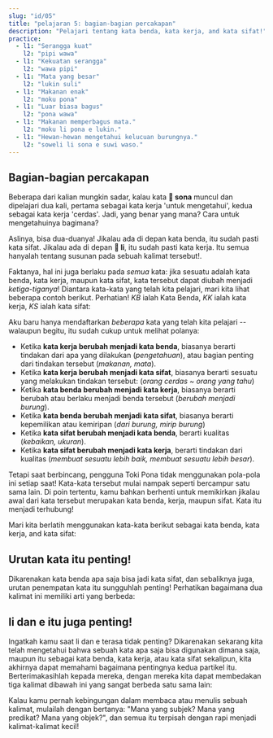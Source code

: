 ---
slug: "id/05"
title: "pelajaran 5: bagian-bagian percakapan"
description: "Pelajari tentang kata benda, kata kerja, and kata sifat!"
practice:
  - l1: "Serangga kuat"
    l2: "pipi wawa"
  - l1: "Kekuatan serangga"
    l2: "wawa pipi"
  - l1: "Mata yang besar"
    l2: "lukin suli"
  - l1: "Makanan enak"
    l2: "moku pona"
  - l1: "Luar biasa bagus"
    l2: "pona wawa"
  - l1: "Makanan memperbagus mata."
    l2: "moku li pona e lukin."
  - l1: "Hewan-hewan mengetahui kelucuan burungnya."
    l2: "soweli li sona e suwi waso."
---


## Bagian-bagian percakapan

Beberapa dari kalian mungkin sadar, kalau kata **󱥡 sona** muncul dan dipelajari dua kali, pertama sebagai kata kerja 'untuk mengetahui', kedua sebagai kata kerja 'cerdas'. Jadi, yang benar yang mana? Cara untuk mengetahuinya bagimana?

Aslinya, bisa dua-duanya! Jikalau ada di depan kata benda, itu sudah pasti kata sifat. Jikalau ada di depan **󱤧 li**, itu sudah pasti kata kerja. Itu semua hanyalah tentang susunan pada sebuah kalimat tersebut!.

Faktanya, hal ini juga berlaku pada _semua_ kata: jika sesuatu adalah kata benda, kata kerja, maupun kata sifat, kata tersebut dapat diubah menjadi _ketiga-tiganya_! Diantara kata-kata yang telah kita pelajari, mari kita lihat beberapa contoh berikut.
Perhatian! _KB_ ialah Kata Benda, _KK_ ialah kata kerja, _KS_ ialah kata sifat:

<List>
  <Word sl="lukin" m="KB: mata, penglihatan; KK: melihat" />
  <Word sl="moku" m="KB: makanan; KK: mengonsumsi" />
  <Word sl="sona" m="KB: pengetahuan, ilmu; KK: mengetahui; KS: berpengetahuan, cerdas" />
  <Word sl="suli" m="KB: ukuran; KK: membesarkan; KS: besar, penting" />
  <Word sl="pona" m="KB: kebaikan; KK: memperbaiki; KS: baik, ramah" />
  <Word sl="waso" m="KB: burung; KK: membuat sesuatu menjadi burung; KS: dari burung, mirip burung" />
</List>

Aku baru hanya mendaftarkan *beberapa* kata yang telah kita pelajari -- walaupun begitu, itu sudah cukup untuk melihat polanya:
* Ketika **kata kerja berubah menjadi kata benda**, biasanya berarti tindakan dari apa yang dilakukan (*pengetahuan*), atau bagian penting dari tindakan tersebut (*makanan, mata*).
* Ketika **kata kerja berubah menjadi kata sifat**, biasanya berarti sesuatu yang melakukan tindakan tersebut: (*orang cerdas ~ orang yang tahu*)
* Ketika **kata benda berubah menjadi kata kerja**, biasanya berarti berubah atau berlaku menjadi benda tersebut (*berubah menjadi burung*).
* Ketika **kata benda berubah menjadi kata sifat**, biasanya berarti kepemilikan atau kemiripan (*dari burung, mirip burung*)
* Ketika **kata sifat berubah menjadi kata benda**, berarti kualitas (*kebaikan, ukuran*).
* Ketika **kata sifat berubah menjadi kata kerja**, berarti tindakan dari kualitas (*membuat sesuatu lebih baik, membuat sesuatu lebih besar*).

Tetapi saat berbincang, pengguna Toki Pona tidak menggunakan pola-pola ini setiap saat! Kata-kata tersebut mulai nampak seperti bercampur satu sama lain. Di poin tertentu, kamu bahkan berhenti untuk memikirkan jikalau awal dari kata tersebut merupakan kata benda, kerja, maupun sifat. Kata itu menjadi terhubung!

Mari kita berlatih menggunakan kata-kata berikut sebagai kata benda, kata kerja, and kata sifat:

<List>
  <Sentence sl="lukin li pona e sona." m="Mata memperbaiki pengetahuan." />
  <Sentence sl="moku li suli e pipi." m="Makanannya memperbesar serangga." />
  <Sentence
    sl="moku li wawa e soweli lili."
    m="Makanannya memperkuat binatang kecil."
  />
</List>

## Urutan kata itu penting!

Dikarenakan kata benda apa saja bisa jadi kata sifat, dan sebaliknya juga, urutan penempatan kata itu sungguhlah penting! Perhatikan bagaimana dua kalimat ini memiliki arti yang berbeda:

<List>
  <Word sl="soweli suli" m="Hewan besar" />
  <Word sl="suli soweli" m="Ukuran dari hewan" />
  <Sentence
    sl="soweli suli li sona e suli soweli."
    m="Hewan yang besar mengetahui ukuran dari seekor hewan."
  />
</List>

## li dan e itu juga penting!

Ingatkah kamu saat li dan e terasa tidak penting? Dikarenakan sekarang kita telah mengetahui bahwa sebuah kata apa saja bisa digunakan dimana saja, maupun itu sebagai kata benda, kata kerja, atau kata sifat sekalipun, kita akhirnya dapat memahami bagaimana pentingnya kedua partikel itu. Berterimakasihlah kepada mereka, dengan mereka kita dapat membedakan tiga kalimat dibawah ini yang sangat berbeda satu sama lain:

<List>
  <Word sl="soweli sona" m="Hewan cerdas" />
  <Word sl="sona pona" m="Pengetahuan indah; untuk mengetahui dengan baik" />
  <Word sl="pona waso" m="Kebaikan dari burung" />
  <Sentence
    sl="soweli sona li pona e waso."
    m="Hewan yang pintar membantu burungnya."
  />
  <Sentence
    sl="soweli li sona pona e waso."
    m="Hewannya mengenal dengan baik burungnya."
  />
  <Sentence
    sl="soweli li sona e pona waso."
    m="Hewan-hewan mengetahui seberapa bagus burungnya."
  />
</List>
Kalau kamu pernah kebingungan dalam membaca atau menulis sebuah kalimat, mulailah dengan bertanya:
"Mana yang subjek? Mana yang predikat? Mana yang objek?", dan semua itu terpisah dengan rapi menjadi kalimat-kalimat kecil!

<Practice exercises={frontmatter.practice} client:load />